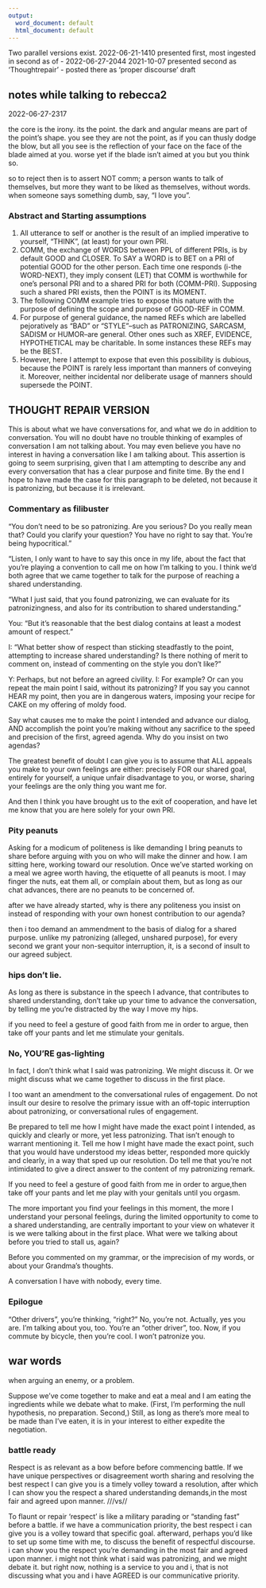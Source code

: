 ```yaml
---
output:
  word_document: default
  html_document: default
---
```

Two parallel versions exist.
2022-06-21-1410 presented first, most ingested in second as of
- 2022-06-27-2044
2021-10-07 presented second as 'Thoughtrepair'
- posted there as 'proper discourse' draft

## notes while talking to rebecca2
2022-06-27-2317

the core is the irony. its the point.
the dark and angular means are part of the point's shape.
you see they are not the point, as if you can thusly dodge the blow,
but all you see is the reflection of your face on the face of the blade aimed at you.
worse yet if the blade isn't aimed at you but you think so.

so to reject then is to assert NOT comm;
a person wants to talk of themselves, but more
they want to be liked as themselves, without words.
when someone says something dumb, say, "I love you".

### Abstract and Starting assumptions  
1. All utterance to self or another is the result of an implied imperative to yourself, "THINK", (at least) for your own PRI.
2. COMM, the exchange of WORDS between PPL of different PRIs, is by default GOOD and CLOSER. To SAY a WORD is to BET on a PRI of potential GOOD for the other person. Each time one responds (i-the WORD-NEXT), they imply consent (LET) that COMM is worthwhile for one's personal PRI and to a shared PRI for both (COMM-PRI). Supposing such a shared PRI exists, then the POINT is its MOMENT.
3. The following COMM example tries to expose this nature with the purpose of defining the scope and purpose of GOOD-REF in COMM.
4. For purpose of general guidance, the named REFs which are labelled pejoratively as "BAD" or "STYLE"--such as PATRONIZING, SARCASM, SADISM or HUMOR--are general. Other ones such as XREF, EVIDENCE, HYPOTHETICAL may be charitable. In some instances these REFs may be the BEST. 
5. However, here I attempt to expose that even this possibility is dubious, because the POINT is rarely less important than manners of conveying it. Moreover, neither incidental nor deliberate usage of manners should supersede the POINT.



## THOUGHT REPAIR VERSION

This is about what we have conversations for, and what we do in addition to conversation. You will no doubt have no trouble thinking of examples of conversation I am not talking about. You may even believe you have no interest in having a conversation like I am talking about. This assertion is going to seem surprising, given that I am attempting to describe any and every conversation that has a clear purpose and finite time. By the end I hope to have made the case for this paragraph to be deleted, not because it is patronizing, but because it is irrelevant.

### Commentary as filibuster

"You don't need to be so patronizing. Are you serious? Do you really mean that? Could you clarify your question? You have no right to say that. You're being hypocritical."

"Listen, I only want to have to say this once in my life, about the fact that you're playing a convention to call me on how I'm talking to you. I think we'd both agree that we came together to talk for the purpose of reaching a shared understanding.

"What I just said, that you found patronizing, we can evaluate for its patronizingness, and also for its contribution to shared understanding."

You: "But it's reasonable that the best dialog contains at least a modest amount of respect."

I: "What better show of respect than sticking steadfastly to the point, attempting to increase shared understanding? Is there nothing of merit to comment on, instead of commenting on the style you don't like?"

Y: Perhaps, but not before an agreed civility.
I: For example? Or can you repeat the main point I said, without its patronizing? If you say you cannot HEAR my point, then you are in dangerous waters, imposing your recipe for CAKE on my offering of moldy food. 

Say what causes me to make the point I intended and advance our dialog, AND accomplish the point you're making without any sacrifice to the speed and precision of the first, agreed agenda. Why do you insist on two agendas? 

The greatest benefit of doubt I can give you is to assume that ALL appeals you make to your own feelings are either:
precisely FOR our shared goal,
entirely for yourself, a unique unfair disadvantage to you,
or worse, sharing your feelings are the only thing you want me for.

And then I think you have brought us to the exit of cooperation, and have let me know that you are here solely for your own PRI.

### Pity peanuts  

Asking for a modicum of politeness is like demanding I bring peanuts to share before arguing with you on who will make the dinner and how. I am sitting here, working toward our resolution. Once we've started working on a meal we agree worth having, the etiquette of all peanuts is moot. I may finger the nuts, eat them all, or complain about them, but as long as our chat advances, there are no peanuts to be concerned of.

after we have already started,
why is there any politeness you
insist on instead of responding with your own honest contribution to our agenda?

then i too demand an ammendment to the basis of dialog for a shared purpose.
unlike my patronizing (alleged, unshared purpose),
for every second we grant your non-sequitor interruption, it, is a second of insult to our agreed subject.

### hips don't lie.

As long as there is substance in the speech I advance, that contributes to shared understanding, don't take up your time to advance the conversation, by telling me you're distracted by the way I move my hips.

if you need to feel a gesture of good faith from me in order to argue,
then take off your pants and let me stimulate your genitals.

### No, YOU'RE gas-lighting
In fact, I don't think what I said was patronizing. We might discuss it. Or we might discuss what we came together to discuss in the first place.

I too want an amendment to the conversational rules of engagement. Do not insult our desire to resolve the primary issue with an off-topic interruption about patronizing, or conversational rules of engagement. 




Be prepared to tell me how I might have made the exact point I intended, as quickly and clearly or more, yet less patronizing. That isn't enough to warrant mentioning it. Tell me how I might have made the exact point, such that you would have understood my ideas better, responded more quickly and clearly, in a way that sped up our resolution. Do tell me that you're not intimidated to give a direct answer to the content of my patronizing remark.

If you need to feel a gesture of good faith from me in order to argue,then take off your pants and let me play with your genitals until you orgasm.

The more important you find your feelings in this moment, the more I understand your personal feelings, during the limited opportunity to come to a shared understanding, are centrally important to your view on whatever it is we were talking about in the first place. What were we talking about before you tried to stall us, again? 

Before you commented on my grammar, or the imprecision of my words, or about your Grandma's thoughts. 

A conversation I have with nobody, every time.

### Epilogue

"Other drivers", you're thinking, "right?" No, you're not. Actually, yes you are. I'm talking about you, too. You're an "other driver", too. Now, if you commute by bicycle, then you're cool. I won't patronize you.

## war words
when arguing an enemy, or a problem.

Suppose we've come together to make and eat a meal and I am eating the ingredients while we debate what to make.
(First, I'm performing the null hypothesis, no preparation. Second,)
Still, as long as there's more meal to be made than I've eaten, it is in your interest to either expedite the negotiation.

### battle ready
Respect is as relevant as a bow before before commencing battle. If we have unique perspectives or disagreement worth sharing and resolving the best respect I can give you is a timely volley toward a resolution, after which I can show you the respect a shared understanding demands,in the most fair and agreed upon manner.
///vs//

To flaunt or repair 'respect' is like 
a military parading or "standing fast" before a battle.
if we have a communication priority,
the best respect i can give you
is a volley toward that specific goal.
afterward, perhaps you'd like to set up some time with me,
to discuss the benefit of respectful discourse.
i can show you the respect you're demanding
in the most fair and agreed upon manner.
i might not think what i said was patronizing, and 
we might debate it.
but right now, nothing is a service to you and i, that is not discussing what you and i have AGREED is our communicative priority. 

